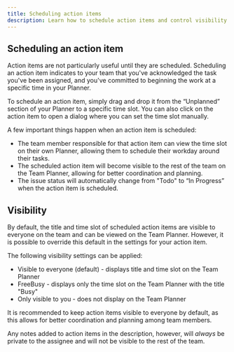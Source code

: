 ```yaml
---
title: Scheduling action items
description: Learn how to schedule action items and control visibility settings.
---
```


## Scheduling an action item
Action items are not particularly useful until they are scheduled. Scheduling an action item indicates to your team that you've acknowledged the task you've been assigned, and you've committed to beginning the work at a specific time in your Planner. 

To schedule an action item, simply drag and drop it from the “Unplanned” section of your Planner to a specific time slot. You can also click on the action item to open a dialog where you can set the time slot manually.

A few important things happen when an action item is scheduled:
* The team member responsible for that action item can view the time slot on their own Planner, allowing them to schedule their workday around their tasks.
* The scheduled action item will become visible to the rest of the team on the Team Planner, allowing for better coordination and planning.
* The issue status will automatically change from "Todo" to “In Progress” when the action item is scheduled.

## Visibility

By default, the title and time slot of scheduled action items are visible to everyone on the team and can be viewed on the Team Planner. However, it is possible to override this default in the settings for your action item.

The following visibility settings can be applied:
* Visible to everyone (default) - displays title and time slot on the Team Planner
* FreeBusy - displays only the time slot on the Team Planner with the title "Busy"
* Only visible to you - does not display on the Team Planner

It is recommended to keep action items visible to everyone by default, as this allows for better coordination and planning among team members.

Any notes added to action items in the description, however, will *always* be private to the assignee and will not be visible to the rest of the team.